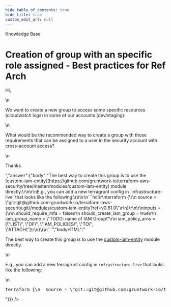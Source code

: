 ```yaml
---
hide_table_of_contents: true
hide_title: true
custom_edit_url: null
---
```



<head>
  <link rel="canonical" href="https://github.com/gruntwork-io/knowledge-base/discussions/212" />
</head>

<CenterLayout>
<span className="searchCategory">Knowledge Base</span>
<h1>Creation of group with an specific role assigned - Best practices for Ref Arch</h1>
<GitHub discussion={{"id":"D_kwDOF8slf84AO2y3","number":212,"author":{"login":"fsanzdev"},"title":"Creation of group with an specific role assigned - Best practices for Ref Arch","body":"Hi, \r\n\r\nWe want to create a new group to access some specific resources (cloudwatch logs) in some of our accounts (dev/staging). \r\n\r\nWhat would be the recommended way to create a group with those requirements that can be assigned to a user in the security account with cross-account access?\r\n\r\nThanks. ","bodyHTML":"<p dir=\"auto\">Hi,</p>\n<p dir=\"auto\">We want to create a new group to access some specific resources (cloudwatch logs) in some of our accounts (dev/staging).</p>\n<p dir=\"auto\">What would be the recommended way to create a group with those requirements that can be assigned to a user in the security account with cross-account access?</p>\n<p dir=\"auto\">Thanks.</p>","answer":{"body":"The best way to create this group is to use the [custom-iam-entity](https://github.com/gruntwork-io/terraform-aws-security/tree/master/modules/custom-iam-entity) module directly.\r\n\r\nE.g., you can add a new terragrunt config in `infrastructure-live` that looks like the following:\r\n\r\n```hcl\r\nterraform {\r\n  source = \"git::git@github.com:gruntwork-io/terraform-aws-security.git//modules/custom-iam-entity?ref=v0.61.0\"\r\n}\r\n\r\ninputs = {\r\n  should_require_mfa = false\r\n  should_create_iam_group = true\r\n  iam_group_name = \"TODO: name of IAM Group\"\r\n  iam_policy_arns = [\"LIST\", \"OF\", \"IAM_POLICIES\", \"TO\", \"ATTACH\"]\r\n}\r\n```","bodyHTML":"<p dir=\"auto\">The best way to create this group is to use the <a href=\"https://github.com/gruntwork-io/terraform-aws-security/tree/master/modules/custom-iam-entity\">custom-iam-entity</a> module directly.</p>\n<p dir=\"auto\">E.g., you can add a new terragrunt config in <code class=\"notranslate\">infrastructure-live</code> that looks like the following:</p>\n<div class=\"highlight highlight-source-hcl notranslate position-relative overflow-auto\" dir=\"auto\" data-snippet-clipboard-copy-content=\"terraform {\n  source = &quot;git::git@github.com:gruntwork-io/terraform-aws-security.git//modules/custom-iam-entity?ref=v0.61.0&quot;\n}\n\ninputs = {\n  should_require_mfa = false\n  should_create_iam_group = true\n  iam_group_name = &quot;TODO: name of IAM Group&quot;\n  iam_policy_arns = [&quot;LIST&quot;, &quot;OF&quot;, &quot;IAM_POLICIES&quot;, &quot;TO&quot;, &quot;ATTACH&quot;]\n}\"><pre class=\"notranslate\"><span class=\"pl-en\">terraform</span> {\n  <span class=\"pl-v\"><span class=\"pl-smi\">source</span> <span class=\"pl-k\">=</span> </span><span class=\"pl-s\"><span class=\"pl-pds\">\"</span>git::git@github.com:gruntwork-io/terraform-aws-security.git//modules/custom-iam-entity?ref=v0.61.0<span class=\"pl-pds\">\"</span></span>\n}\n\n<span class=\"pl-v\"><span class=\"pl-smi\">inputs</span> <span class=\"pl-k\">=</span> </span>{\n  should_require_mfa <span class=\"pl-k\">=</span> <span class=\"pl-c1\">false</span>\n  should_create_iam_group <span class=\"pl-k\">=</span> <span class=\"pl-c1\">true</span>\n  iam_group_name <span class=\"pl-k\">=</span> <span class=\"pl-s\"><span class=\"pl-pds\">\"</span>TODO: name of IAM Group<span class=\"pl-pds\">\"</span></span>\n  iam_policy_arns <span class=\"pl-k\">=</span> [<span class=\"pl-s\"><span class=\"pl-pds\">\"</span>LIST<span class=\"pl-pds\">\"</span></span>, <span class=\"pl-s\"><span class=\"pl-pds\">\"</span>OF<span class=\"pl-pds\">\"</span></span>, <span class=\"pl-s\"><span class=\"pl-pds\">\"</span>IAM_POLICIES<span class=\"pl-pds\">\"</span></span>, <span class=\"pl-s\"><span class=\"pl-pds\">\"</span>TO<span class=\"pl-pds\">\"</span></span>, <span class=\"pl-s\"><span class=\"pl-pds\">\"</span>ATTACH<span class=\"pl-pds\">\"</span></span>]\n}</pre></div>"}}} />

</CenterLayout>
  

<!-- ##DOCS-SOURCER-START
{
  "sourcePlugin": "github-discussions",
  "hash": "0be37054732695c461bff3a58105d0d4"
}
##DOCS-SOURCER-END -->
